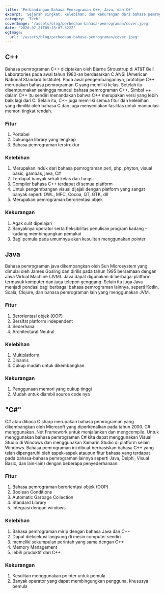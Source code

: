 ```yaml
---
title: 'Perbandingan Bahasa Pemrograman C++, Java, dan C#'
excerpt: 'Sejarah singkat, kelebihan, dan kekurangan dari bahasa pemrograman C++, Java, dan C#'
category: 'Tech'
coverImage: '/assets/blog/perbedaan-bahasa-pemrograman/cover.jpeg'
date: '2020-07-21T09:28:07.322Z'
ogImage:
  url: '/assets/blog/perbedaan-bahasa-pemrograman/cover.jpeg'
---
```


## C++

Bahasa pemrograman C++ diciptakan oleh Bjarne Stroustrup di AT&T Bell Laboratories pada awal tahun 1980-an berdasarkan C ANSI (American National Standard Institute). Pada awal pengembangannya, prototipe C++ merupakan bahasa pemrograman C yang memiliki kelas. Setelah itu disempurnakan sehingga muncul bahasa pemrograman C++. Simbol ++ dalam C++ itu sendiri menandakan bahwa C++ merupakan versi yang lebih baik lagi dari C. Selain itu, C++ juga memiliki semua fitur dan kelebihan yang dimiliki oleh bahasa C dan juga menyediakan fasilitas untuk manipulasi memori tingkat rendah.

### Fitur

1.  Portabel
2.  Dukungan library yang lengkap
3.  Bahasa pemrograman terstruktur

### Kelebihan

1.  Merupakan induk dari bahasa pemrograman perl, php, phyton, visual basic, gambas, java, C#
2.  Terdapat banyak sekali kelas dan fungsi
3.  Compiler bahasa C++ terdapat di semua platform
4.  Untuk pengembangan visual dijejali dengan platform yang sangat banyak seperti OWL, MFC, Cocoa, QT, GTK, dll
5.  Merupakan pemrograman berorientasi objek

### Kekurangan

1.  Agak sulit dipelajari
2.  Banyaknya operator serta fleksibilitas penulisan program kadang – kadang membingungkan pemakai
3.  Bagi pemula pada umumnya akan kesulitan menggunakan pointer

## Java

Bahasa pemrograman java dikembangkan oleh Sun Microsystem yang dimulai oleh James Gosling dan dirilis pada tahun 1995 bersamaan dengan Java Virtual Machine (JVM). Java dapat digunakan di berbagai platform termasuk komputer dan juga telepon genggang. Selain itu juga Java menjadi pondasi bagi berbagai bahasa pemrograman lainnya, seperti Kotlin, Scala, Clojure, dan bahasa pemrograman lain yang menggunakan JVM.

### Fitur

1.  Berorientasi objek (OOP)
2.  Bersifat platform independent
3.  Sederhana
4.  Architectural Neutral

### Kelebihan

1.  Multiplatform
2.  Dinamis
3.  Cukup mudah untuk dikembangkan

### Kekurangan

1.  Penggunaan memori yang cukup tinggi
2.  Mudah untuk diambil source code nya

## "C#"

C# atau dibaca C sharp merupakan bahasa pemrograman yang dikembangkan oleh Microsoft yang diperkenalkan pada tahun 2000. C# menggunakan .Net Framework untuk menjalankan dan mengcompile. Untuk menggunakan bahasa pemrograman C# kita dapat menggunakan Visual Studio di Windows dan menggunakan Xamarin Studio di platform selain Windows. Bahasa pemrograman ini dibuat berbasiskan bahasa C++ yang telah dipengaruhi oleh aspek-aspek ataupun fitur bahasa yang terdapat pada bahasa-bahasa pemrograman lainnya seperti Java, Delphi, Visual Basic, dan lain-lain) dengan beberapa penyederhanaan.

### Fitur

1.  Bahasa pemrograman berorientasi objek (OOP)
2.  Boolean Conditions
3.  Automatic Garbage Collection
4.  Standard Library
5.  Integrasi dengan windows

### Kelebihan

1.  Bahasa pemrograman mirip dengan bahasa Java dan C++
2.  Dapat dieksekusi langsung di mesin computer sendiri
3.  memeliki sekumpulan perintah yang sama dengan C++
4.  Memory Management
5.  lebih produktif dari C++

### Kekurangan

1.  Kesulitan menggunakan pointer untuk pemula
2.  Banyak operator yang dapat membingungkan pengguna, khususya pemula
